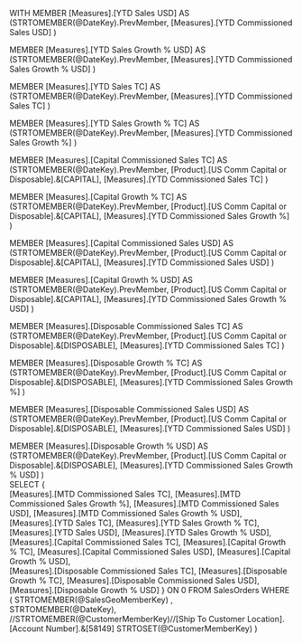 ﻿WITH 
MEMBER [Measures].[YTD Sales USD] AS
	(STRTOMEMBER(@DateKey).PrevMember, 
	 [Measures].[YTD Commissioned Sales USD]
	 )	
	 
MEMBER [Measures].[YTD Sales Growth % USD] AS
	(STRTOMEMBER(@DateKey).PrevMember, 
	 [Measures].[YTD Commissioned Sales Growth % USD]
	 )		
	 
MEMBER [Measures].[YTD Sales TC] AS
	(STRTOMEMBER(@DateKey).PrevMember, 
	 [Measures].[YTD Commissioned Sales TC]
	 )	
	 
MEMBER [Measures].[YTD Sales Growth % TC] AS
	(STRTOMEMBER(@DateKey).PrevMember, 
	 [Measures].[YTD Commissioned Sales Growth %]
	 )		  

MEMBER [Measures].[Capital Commissioned Sales TC] AS
	(STRTOMEMBER(@DateKey).PrevMember, 
	 [Product].[US Comm Capital or Disposable].&[CAPITAL],
	 [Measures].[YTD Commissioned Sales TC]
	 )
	 
MEMBER [Measures].[Capital Growth % TC] AS
	(STRTOMEMBER(@DateKey).PrevMember, 
	  [Product].[US Comm Capital or Disposable].&[CAPITAL],
	  [Measures].[YTD Commissioned Sales Growth %]
	  )  
	  
MEMBER [Measures].[Capital Commissioned Sales USD] AS
	(STRTOMEMBER(@DateKey).PrevMember, 
	 [Product].[US Comm Capital or Disposable].&[CAPITAL],
	 [Measures].[YTD Commissioned Sales USD]
	 )
	 
MEMBER [Measures].[Capital Growth % USD] AS
	(STRTOMEMBER(@DateKey).PrevMember, 
	  [Product].[US Comm Capital or Disposable].&[CAPITAL],
	  [Measures].[YTD Commissioned Sales Growth % USD]
	  )	  
	  
MEMBER [Measures].[Disposable Commissioned Sales TC] AS
	(STRTOMEMBER(@DateKey).PrevMember, 
	 [Product].[US Comm Capital or Disposable].&[DISPOSABLE],
	 [Measures].[YTD Commissioned Sales TC]
	 )
	 
MEMBER [Measures].[Disposable Growth % TC] AS
	(STRTOMEMBER(@DateKey).PrevMember, 
	  [Product].[US Comm Capital or Disposable].&[DISPOSABLE],
	  [Measures].[YTD Commissioned Sales Growth %]
	  )
	  
MEMBER [Measures].[Disposable Commissioned Sales USD] AS
	(STRTOMEMBER(@DateKey).PrevMember, 
	 [Product].[US Comm Capital or Disposable].&[DISPOSABLE],
	 [Measures].[YTD Commissioned Sales USD]
	 )
	 
MEMBER [Measures].[Disposable Growth % USD] AS
	(STRTOMEMBER(@DateKey).PrevMember, 
	  [Product].[US Comm Capital or Disposable].&[DISPOSABLE],
	  [Measures].[YTD Commissioned Sales Growth % USD]
	  )	  
SELECT
{	
	[Measures].[MTD Commissioned Sales TC],
	[Measures].[MTD Commissioned Sales Growth %],
	[Measures].[MTD Commissioned Sales USD],
	[Measures].[MTD Commissioned Sales Growth % USD],	
	[Measures].[YTD Sales TC],
	[Measures].[YTD Sales Growth % TC],		
	[Measures].[YTD Sales USD],
	[Measures].[YTD Sales Growth % USD],
	[Measures].[Capital Commissioned Sales TC],
	[Measures].[Capital Growth % TC],
	[Measures].[Capital Commissioned Sales USD],
	[Measures].[Capital Growth % USD],	
	[Measures].[Disposable Commissioned Sales TC],
	[Measures].[Disposable Growth % TC],
	[Measures].[Disposable Commissioned Sales USD],
	[Measures].[Disposable Growth % USD]
} ON 0
FROM 
	SalesOrders
WHERE	
(
	STRTOMEMBER(@SalesGeoMemberKey)	,  
	STRTOMEMBER(@DateKey),
	//STRTOMEMBER(@CustomerMemberKey)//[Ship To Customer Location].[Account Number].&[58149]
	STRTOSET(@CustomerMemberKey)
)